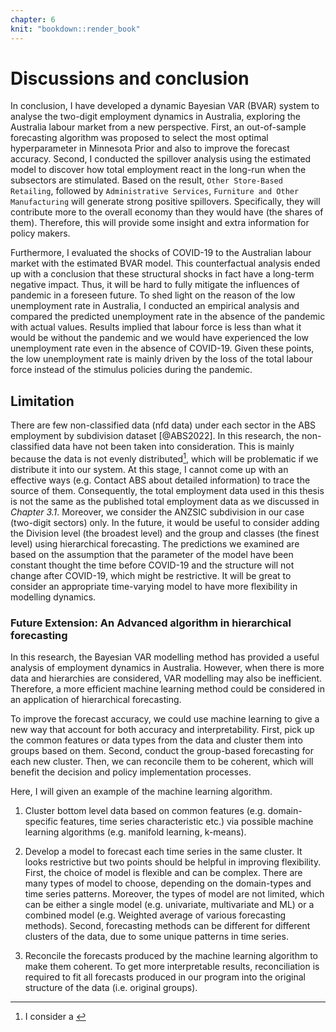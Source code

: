 ```yaml
---
chapter: 6
knit: "bookdown::render_book"
---
```



# Discussions and conclusion 


In conclusion, I have developed a dynamic Bayesian VAR (BVAR) system to analyse the two-digit employment dynamics in Australia, exploring the Australia labour market from a new perspective. First, an out-of-sample forecasting algorithm was proposed to select the most optimal hyperparameter in Minnesota Prior and also to improve the forecast accuracy. Second, I conducted the spillover analysis using the estimated model to discover how total employment react in the long-run when the subsectors are stimulated. Based on the result, `Other Store-Based Retailing`, followed by `Administrative Services`, `Furniture and Other Manufacturing` will generate strong positive spillovers. Specifically, they will contribute more to the overall economy than they would have (the shares of them). Therefore, this will provide some insight and extra information for policy makers. 

Furthermore, I evaluated the shocks of COVID-19 to the Australian labour market with the estimated BVAR model. This counterfactual analysis ended up with a conclusion that these structural shocks in fact have a long-term negative impact. Thus, it will be hard to fully mitigate the influences of pandemic in a foreseen future. To shed light on the reason of the low unemployment rate in Australia, I conducted an empirical analysis and compared the predicted unemployment rate in the absence of the pandemic with actual values. Results implied that labour force is less than what it would be without the pandemic and we would have experienced the low unemployment rate even in the absence of COVID-19. Given these points, the low unemployment rate is mainly driven by the loss of the total labour force instead of the stimulus policies during the pandemic. 





<!-- Given these points, I have also provide a conterfactual analysis for the no-COVID unemployment rate and conclude that the unemployment rate is still be able to achieve the lowest record even without the pandemic, which have further supported the implication above.   -->






<!-- To improve the forecast accuracy, I proposed an out-of-sample forecasting algorithm that return the most optimal hyperparameter in Minnesota Prior by mitigating the root mean squared forecast error (RMSFE). It has significant advantages when the unit measurement is relatively small and with different scales. I also conducted the spillover analysis, concluding that in the subdivision level, `Other Store-Based Retailing`, followed by `Administrative Services`, `Furniture and Other Manufacturing` will generate strong positive spillovers to the total economy. When thinking about policies to increase the total employment, it will be safer to stimulate high-spillover subsectors. That is ,by stimulating these sectors, the total employment will increase more steadily.  -->


<!-- Furthermore, based on the estimated model, I provide an evaluation on the shocks of COVID-19 to the Australian labour market. Specifically, I found that the COVID-19 has a long term shock compare with the no pandemic scenario we estimated. Therefore, we will less likely to see total employment achieve the no pandemic scenario in a foreseen future. To shed a light on the reason of low unemployment rate in Australia, I also did an empirical analysis based on the estimated model. My analysis, perhaps not surprisingly, identifies the low unemployment rate is mainly driven by the loss of total labour force rather than the effect of policies. Even without the pandemic, the unemployment rate is still able to achieve the lowest record with more labour force and employed people.  -->




<!-- ## Policy Implications  -->


<!-- Our analysis suggests that the impacts COVID-19 mitigated as time goes further. Nevertheless, there is no evidence that the pandemic can be controlled or prevented thoroughly but lives together with humans. Therefore, the COVID-19 will continue influencing the labour market. Maintain the employment rate is one of the goals that the Australia government is trying to achieve. The current situation implies that they should implement more appropriate policies to support the recovery of the economy. One possible strategy is to stimulate these high spillover sectors in a disaggregated level.  -->




<!-- Despite this, we have to admit that the COVID-19 is still not a past story. Strategies may need to be taken by the Australian government to stimulate these high spillover sectors in a disaggregated level. -->

<!-- For example, the government can encourage in-store shopping by providing hardship funds to `Other Store-Based Retailing`. Moreover, they can also deduct tax for businesses in the `Manufacturing` related sectors.  -->


<!-- Besides, the micro businesses also play important roles in economic recovery. While supporting the large-share sectors, it is essential for the government to pay attention to the micro businesses. They also have great potential for economic development in industries like `Agriculture` and `Information` related services (e.g. `Broadcasting `or `Library Services`).  -->








## Limitation 


There are few non-classified data (nfd data) under each sector in the ABS employment by subdivision dataset [@ABS2022]. In this research, the non-classified data have not been taken into consideration. This is mainly because the data is not evenly distributed^[I consider a ], which will be problematic if we distribute it into our system. At this stage, I cannot come up with an effective ways (e.g. Contact ABS about detailed information) to trace the source of them. Consequently, the total employment data used in this thesis is not the same as the published total employment data as we discussed in *Chapter 3.1*. Moreover, we consider the ANZSIC subdivision in our case (two-digit sectors) only. In the future, it would be useful to consider adding the Division level (the broadest level) and the group and classes (the finest level) using hierarchical forecasting. The predictions we examined are based on the assumption that the parameter of the model have been constant thought the time before COVID-19 and the structure will not change after COVID-19, which might be restrictive. It will be great to consider an appropriate time-varying model to have more flexibility in modelling dynamics. 





<!-- [I consider to distribute these data by the shares of two-digit subsectors. The nfd data is systematic (i.e. they have non-zero between 2001 and 2016). Therefore, it will impact our subsectoral dynamics if I distribute them using shares. A possible reason could be the non-classified data is not directly related to the size of subsectors]. -->



### Future Extension: An Advanced algorithm in hierarchical forecasting  

In this research, the Bayesian VAR modelling method has provided a useful analysis of employment dynamics in Australia. However, when there is more data and hierarchies are considered, VAR modelling may also be inefficient. Therefore, a more efficient machine learning method could be considered in an application of hierarchical forecasting. 


To improve the forecast accuracy, we could use machine learning to give a new way that account for both accuracy and interpretability. First, pick up the common features or data types from the data and cluster them into groups based on them. Second, conduct the group-based forecasting for each new cluster. Then, we can reconcile them to be coherent, which will benefit the decision and policy implementation processes.  
  

Here, I will given an example of the machine learning algorithm. 

1. Cluster bottom level data  based on common features (e.g. domain-specific features, time series characteristic etc.) via possible machine learning algorithms (e.g. manifold learning, k-means).



2. Develop a model to forecast each time series in the same cluster. It looks restrictive but two points should be helpful in improving flexibility. First, the choice of model is flexible and can be complex. There are many types of model to choose, depending on the domain-types and time series patterns. Moreover, the types of model are not limited, which can be either a single model (e.g. univariate, multivariate and ML) or a combined model (e.g. Weighted average of various forecasting methods). Second, forecasting methods can be different for different clusters of the data, due to some unique patterns in time series. 


3. Reconcile the forecasts produced by the machine learning algorithm to make them coherent. To get more interpretable results, reconciliation is required to fit all forecasts produced in our program into the original structure of the data (i.e. original groups).








